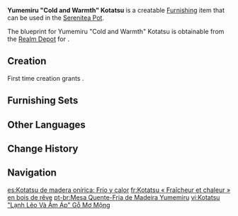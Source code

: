 {{Furnishing Infobox
|id             = 361314
|image          = Item Yumemiru "Cold and Warmth" Kotatsu.png
|category       = Large Furnishing
|subcategory    = Table
|quality        = 4
|adeptal_energy = 90
|load           = 101
|reduced_load   = 76
|description    = This unique table from the [[Inazuma]] region that has a charcoal firepit built in. It is specially useful during winter. Due to its warmth and coziness, it is said that it will "swallow" people up. But after the [[Raiden Shogun]] got rid of the main threat in Inazuma, every winter would be frostbitten and bone-chilling. Therefore, the climate in Inazuma has been relatively mild for hundreds of years, and the kotatsu has not come into use as it was designed. Some families in better conditions would put ice cubes in the box instead to create a cooling atmosphere on hot summer days.
|mention        = Raiden Shogun
|blueprint      = Realm Depot
}}
'''Yumemiru "Cold and Warmth" Kotatsu''' is a creatable [[Furnishing]] item that can be used in the [[Serenitea Pot]].

The blueprint for Yumemiru "Cold and Warmth" Kotatsu is obtainable from the [[Realm Depot]] for {{Item|Realm Currency|24|x=240}}.

==Creation==
First time creation grants {{Item|Trust|24|x=90}}.
{{Recipe
|type = Creation
|time = 16h
|Yumemiru Wood = 6
|Fabric = 6
|Blue Dye = 6
|sort = Yumemiru Wood;Fabric;Blue Dye
}}

==Furnishing Sets==
{{Craft Usage|type=Furnishing Set}}

==Other Languages==
{{Other Languages
|en      = Yumemiru "Cold and Warmth" Kotatsu
|zhs     = 梦见木「冷暖一桌」被炉
|zhs_rm  = Mèngjiàn-mù "Lěngnuǎn Yī Zhuō" Bèi Lú
|zht     = 夢見木「冷暖一桌」被爐
|zht_rm  = Mèngjiàn-mù "Lěngnuǎn Yī Zhuō" Bèi Lú
|zh_tl   = 
|ja      = 夢見の「涼温な机」こたつ
|ja_rm   = Yumemiru no "Ryouon-na Tsukue" Kotatsu{{Assumed}}
|ja_tl   = {{Lex|Yumemiru|ja}} "Cold and Warm Table" Kotatsu
|ko      = 꿈<->의 나무 「냉난방」 코타츠
|ko_tl   = {{Lex|Yumemiru|ko}} Wood "Cold and Warmth" Kotatsu
|es      = Kotatsu de madera onírica: Frío y calor
|es_tl   = {{Lex|Yumemiru|es}} Wood Kotatsu: Cold and Hot
|fr      = Kotatsu «&nbsp;Fraîcheur et chaleur&nbsp;» en bois de rêve
|fr_tl   = Kotatsu "Coolness and Warmth" in {{Lex|Yumemiru|fr}} Wood
|ru      = Котацу из юмэмиру «Тепло и холод»
|ru_tl   = "Warmth and Cold" Kotatsu from Yumemiru
|th      = โต๊ะ Kotatsu "หลากฤดู" ไม้ Yumemiru
|th_rm   = 
|th_tl   = 
|vi      = Kotatsu "Lạnh Lẽo Và Ấm Áp" Gỗ Mơ Mộng
|vi_tl   = {{Lexicon|Yumemiru|vi}} Wood "Cold and Warmth" Kotatsu
|de      = „Kühlender und wärmender“ Kotatsu aus Yumemiru-Holz
|de_tl   = "Cooling and Warming" Kotatsu from Yumemiru Wood
|id      = Kotatsu Kayu Yumemiru: Dingin Tapi Hangat
|id_tl   = Yumemiru Wooden Kotatsu: Cold But Warm
|pt      = Mesa Quente-Fria de Madeira Yumemiru
|pt_tl   = 
|tr      = Yumemiru "Soğuk ve Sıcak" Kotatsu
|tr_tl   = 
|it      = Kotatsu Freddocaldo in legno onirico
|it_tl   = <!--use {{Lex|Yumemiru|it}}-->
}}

==Change History==
{{Change History|2.2}}

==Navigation==
{{Furnishing Navbox|interior}}

[[es:Kotatsu de madera onírica: Frío y calor]]
[[fr:Kotatsu « Fraîcheur et chaleur » en bois de rêve]]
[[pt-br:Mesa Quente-Fria de Madeira Yumemiru]]
[[vi:Kotatsu "Lạnh Lẽo Và Ấm Áp" Gỗ Mơ Mộng]]